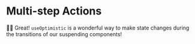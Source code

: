 # Multi-step Actions

👨‍💼 Great! `useOptimistic` is a wonderful way to make state changes during the
transitions of our suspending components!
